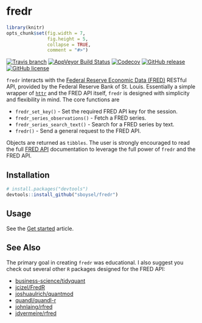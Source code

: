 # fredr
```r
library(knitr)
opts_chunk$set(fig.width = 7,
               fig.height = 5,
               collapse = TRUE,
               comment = "#>")
```
[![Travis
branch](https://img.shields.io/travis/sboysel/fredr/master.svg?style=flat-square)](https://travis-ci.org/sboysel/fredr)
[![AppVeyor Build Status](https://ci.appveyor.com/project/sboysel/fredr/branch/master)](https://ci.appveyor.com/project/sboysel/fredr/branch/master)
[![Codecov](https://img.shields.io/codecov/c/github/sboysel/fredr/master.svg?style=flat-square)](https://codecov.io/github/sboysel/fredr)
[![GitHub
release](https://img.shields.io/github/release/sboysel/fredr.svg?style=flat-square)](https://github.com/sboysel/fredr/releases)
[![GitHub
license](https://img.shields.io/github/license/sboysel/fredr.svg?style=flat-square)](https://opensource.org/licenses/MIT)

`fredr` interacts with the [Federal Reserve Economic
Data (FRED)](https://research.stlouisfed.org/fred2/) RESTful API, provided by the Federal
Reserve Bank of St. Louis.  Essentially a simple wrapper of
[`httr`](https://github.com/r-lib/httr) and the FRED API itself, `fredr` is
designed with simplicity and flexibility in mind.  The core functions are

- `fredr_set_key()` - Set the required FRED API key for the session.
- `fredr_series_observations()` - Fetch a FRED series.
- `fredr_series_search_text()` - Search for a FRED series by text.
- `fredr()` - Send a general request to the FRED API.

Objects are returned as `tibbles`.  The user is strongly encouraged to read the 
full [FRED API](https://research.stlouisfed.org/docs/api/fred/) documentation to 
leverage the full power of `fredr` and the FRED API.

## Installation

```r
# install.packages("devtools")
devtools::install_github("sboysel/fredr")
```

## Usage

See the [Get started](http://sboysel.github.io/fredr/articles/fredr.html) article.

## See Also
The primary goal in creating `fredr` was educational.  I also suggest you check
out several other `R` packages designed for the FRED API:

* [business-science/tidyquant](https://github.com/business-science/tidyquant)
* [jcizel/FredR](https://github.com/jcizel/FredR)
* [joshuaulrich/quantmod](https://github.com/joshuaulrich/quantmod)
* [quandl/quandl-r](https://github.com/quandl/quandl-r)
* [johnlaing/rfred](https://github.com/johnlaing/rfred)
* [jdvermeire/rfred](https://github.com/jdvermeire/rfred)


